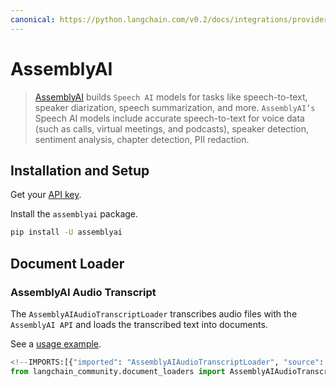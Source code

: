 ```yaml
---
canonical: https://python.langchain.com/v0.2/docs/integrations/providers/assemblyai/
---
```


# AssemblyAI

> [AssemblyAI](https://www.assemblyai.com/) builds `Speech AI` models for tasks like
speech-to-text, speaker diarization, speech summarization, and more.
`AssemblyAI’s` Speech AI models include accurate speech-to-text for voice data
(such as calls, virtual meetings, and podcasts), speaker detection, sentiment analysis,
chapter detection, PII redaction.

## Installation and Setup

Get your [API key](https://www.assemblyai.com/dashboard/signup).

Install the `assemblyai` package.

```bash
pip install -U assemblyai
```

## Document Loader

### AssemblyAI Audio Transcript

The `AssemblyAIAudioTranscriptLoader` transcribes audio files with the `AssemblyAI API`
and loads the transcribed text into documents.

See a [usage example](/docs/integrations/document_loaders/assemblyai).

```python
<!--IMPORTS:[{"imported": "AssemblyAIAudioTranscriptLoader", "source": "langchain_community.document_loaders", "docs": "https://api.python.langchain.com/en/latest/document_loaders/langchain_community.document_loaders.assemblyai.AssemblyAIAudioTranscriptLoader.html", "title": "AssemblyAI"}]-->
from langchain_community.document_loaders import AssemblyAIAudioTranscriptLoader
```
